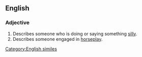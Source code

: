 ==English==

===Adjective===
{{en-adj|-|pos=[[daft]] as a [[brush]]}}

# Describes someone who is doing or saying something [[silly]].
# Describes someone engaged in [[horseplay]].

[[Category:English similes]]